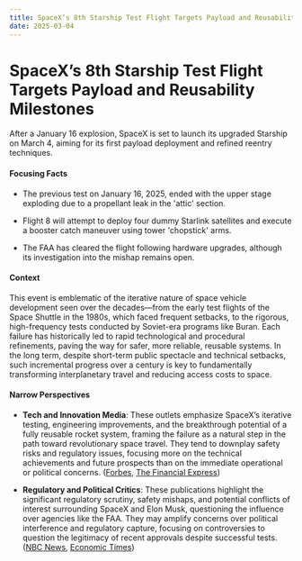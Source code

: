 ```yaml
---
title: SpaceX’s 8th Starship Test Flight Targets Payload and Reusability Milestones
date: 2025-03-04
---
```


# SpaceX’s 8th Starship Test Flight Targets Payload and Reusability Milestones

After a January 16 explosion, SpaceX is set to launch its upgraded Starship on March 4, aiming for its first payload deployment and refined reentry techniques.

#### Focusing Facts

- The previous test on January 16, 2025, ended with the upper stage exploding due to a propellant leak in the 'attic' section.

- Flight 8 will attempt to deploy four dummy Starlink satellites and execute a booster catch maneuver using tower 'chopstick' arms.

- The FAA has cleared the flight following hardware upgrades, although its investigation into the mishap remains open.

#### Context

This event is emblematic of the iterative nature of space vehicle development seen over the decades—from the early test flights of the Space Shuttle in the 1980s, which faced frequent setbacks, to the rigorous, high-frequency tests conducted by Soviet-era programs like Buran. Each failure has historically led to rapid technological and procedural refinements, paving the way for safer, more reliable, reusable systems. In the long term, despite short-term public spectacle and technical setbacks, such incremental progress over a century is key to fundamentally transforming interplanetary travel and reducing access costs to space.

#### Narrow Perspectives

- **Tech and Innovation Media**: These outlets emphasize SpaceX’s iterative testing, engineering improvements, and the breakthrough potential of a fully reusable rocket system, framing the failure as a natural step in the path toward revolutionary space travel. They tend to downplay safety risks and regulatory issues, focusing more on the technical achievements and future prospects than on the immediate operational or political concerns. ([Forbes](https://www.forbes.com/sites/ericmack/2025/03/03/spacex-starship-launch-today-is-first-flight-since-january-explosion/), [The Financial Express](https://www.financialexpress.com/life/science-elon-musk-shares-rare-clip-of-spacex-starships-water-landing-ahead-of-critical-flight-8-test-3765112/))

- **Regulatory and Political Critics**: These publications highlight the significant regulatory scrutiny, safety mishaps, and potential conflicts of interest surrounding SpaceX and Elon Musk, questioning the influence over agencies like the FAA. They may amplify concerns over political interference and regulatory capture, focusing on controversies to question the legitimacy of recent approvals despite successful tests. ([NBC News](https://www.nbcnews.com/science/space/spacex-launch-starship-rocket-after-explosion-rcna193548), [Economic Times](https://economictimes.indiatimes.com/news/international/global-trends/spacex-targeting-monday-for-next-test-of-starship-megarocket/articleshow/118671682.cms))
